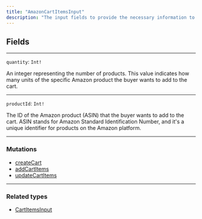 ```yaml
---
title: "AmazonCartItemsInput"
description: "The input fields to provide the necessary information to add or update Amazon products in the cart. It is included as a part of the CartItemsInput object, which allows the API to handle items from multiple platforms, including Amazon."
---
```


## Fields

---

`quantity`: `Int!`

An integer representing the number of products. This value indicates how many units of the specific Amazon product the buyer wants to add to the cart.

---

`productId`: `Int!`

The ID of the Amazon product (ASIN) that the buyer wants to add to the cart. ASIN stands for Amazon Standard Identification Number, and it's a unique identifier for products on the Amazon platform.

---

### Mutations

* [createCart](/reference/createcart)
* [addCartItems](/reference/addcartitems)
* [updateCartItems](/reference/updatecartitems)

---

### Related types

* [CartItemsInput](/reference/cartitemsinput)